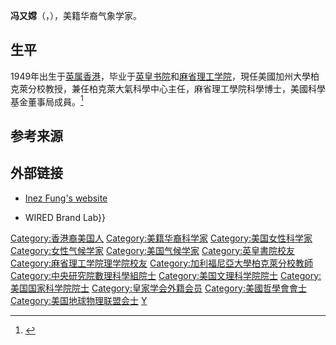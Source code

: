 {{Infobox scientist
|name        = 冯又嫦<br>Inez Y. Fung
|image       = Inez Fung.jpg
|birth_date  = {{birth date and age|1949|4|11}}
|birth_place = [[英属香港|英属香港]]
|death_date  = 
|death_place = 
|education   = [[麻省理工学院|麻省理工学院]]
}}
'''冯又嫦'''（{{lang-en|Inez Fung}}，{{bd|1949年|4月11日}}），美籍华裔气象学家。

==生平==
1949年出生于[[英属香港|英属香港]]，毕业于[[英皇书院|英皇书院]]和[[麻省理工学院|麻省理工学院]]，現任美國加州大學柏克萊分校教授，兼任柏克萊大氣科學中心主任，麻省理工學院科學博士，美國科學基金董事局成員。<ref name="atmos.washington">{{cite web | url =http://www.atmos.washington.edu/2009Q1/111/ATMS111%20Presentations/Folder%202/ZandiL.pdf | title =FEMALE CLIMATE SCIENTISTS | author =Lisa Zandi | publisher =atmos.washington.edu | date =February 27, 2013 | access-date =2021-09-05 | archive-date =2016-03-04 | archive-url =https://web.archive.org/web/20160304025730/http://www.atmos.washington.edu/2009Q1/111/ATMS111%20Presentations/Folder%202/ZandiL.pdf | dead-url =yes }}</ref>

==参考来源==
{{reflist}}

==外部链接==
*[http://www.atmos.berkeley.edu/~inez/ Inez Fung's website] {{Wayback|url=http://www.atmos.berkeley.edu/~inez/ |date=20081223133653 }}
* {{YouTube|id=__Kt_oU9iss|title=What Could Happen in a World That's 4 Degrees Warmer {{!}} WIRED Brand Lab}}

{{中央研究院第二十八届院士}}
{{Authority control}}

{{DEFAULTSORT:Fung, Inez}}
[[Category:香港裔美国人|Category:香港裔美国人]]
[[Category:美籍华裔科学家|Category:美籍华裔科学家]]
[[Category:美国女性科学家|Category:美国女性科学家]]
[[Category:女性气候学家|Category:女性气候学家]]
[[Category:美国气候学家|Category:美国气候学家]]
[[Category:英皇書院校友|Category:英皇書院校友]]
[[Category:麻省理工学院理学院校友|Category:麻省理工学院理学院校友]]
[[Category:加利福尼亞大學柏克萊分校教師|Category:加利福尼亞大學柏克萊分校教師]]
[[Category:中央研究院數理科學組院士|Category:中央研究院數理科學組院士]]
[[Category:美国文理科学院院士|Category:美国文理科学院院士]]
[[Category:美国国家科学院院士|Category:美国国家科学院院士]]
[[Category:皇家学会外籍会员|Category:皇家学会外籍会员]]
[[Category:美國哲學會會士|Category:美國哲學會會士]]
[[Category:美国地球物理联盟会士|Category:美国地球物理联盟会士]]
[[Category:冯姓|Y]]